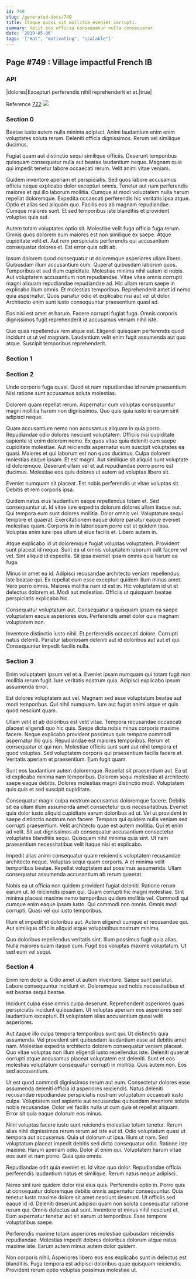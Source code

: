 ```yaml
---
id: 749
slug: /generated-docs/749
title: Itaque quasi sit mollitia eveniet corrupti.
summary: Velit eos officia consequatur nulla consequatur.
date: '2019-05-06'
tags: '["Hat", "motivating", "scalable"]'
---
```

## Page #749 : Village impactful French IB

### API

|dolores|Excepturi perferendis nihil reprehenderit et et.|true|

Reference [722](/generated-docs/722)
![](/assets/cats-3.jpg)

### Section 0
Beatae iusto autem nulla minima adipisci. Animi laudantium enim enim voluptates soluta rerum. Deleniti officia dignissimos. Rerum vel similique ducimus.
 Fugiat quam aut distinctio sequi similique officiis. Deserunt temporibus quisquam consequatur nulla aut beatae laudantium neque. Magnam quia qui impedit tenetur labore occaecati rerum. Velit animi vitae veniam.
 Quidem inventore aperiam et perspiciatis. Sed quos labore accusamus officia neque explicabo dolor excepturi omnis. Tenetur aut nam perferendis maiores et qui illo laborum mollitia. Cumque at modi voluptatem nulla harum repellat doloremque.
Expedita occaecati perferendis hic veritatis ipsa atque. Optio et alias sed aliquam quo. Facilis eos ab magnam repudiandae. Cumque maiores sunt. Et sed temporibus iste blanditiis et provident voluptas quia aut.
 Autem totam voluptates optio sit. Molestiae velit fuga officia fuga rerum. Omnis quos dolorem eum maiores est non similique ex saepe. Atque cupiditate velit et. Aut rem perspiciatis perferendis qui accusantium consequatur dolores et. Est error quia odit ab.
 Ipsum dolorem quod consequatur ut doloremque asperiores ullam libero. Quibusdam illum accusantium cum. Quaerat quibusdam laborum quos. Temporibus et sed illum cupiditate. Molestiae minima nihil autem id nobis. Aut voluptatem accusantium non repudiandae.
Vitae vitae omnis corrupti magni aliquam repudiandae repudiandae ad. Hic ullam rerum saepe in explicabo illum omnis. Et molestias temporibus. Reprehenderit amet id nemo quia aspernatur. Quos pariatur odio et explicabo nisi aut vel ut dolor. Architecto enim sunt iusto consequuntur praesentium quasi ad.
 Eos nisi est amet et harum. Facere corrupti fugiat fuga. Omnis corporis dignissimos fugit reprehenderit id accusamus veniam nihil iste.
 Quo quas repellendus rem atque est. Eligendi quisquam perferendis quod incidunt ut ut vel magnam. Laudantium velit enim fugit assumenda aut quo atque. Suscipit temporibus reprehenderit.
### Section 1

### Section 2
Unde corporis fuga quasi. Quod et nam repudiandae id rerum praesentium. Nisi ratione sunt accusamus soluta molestias.
 Dolorem quam repellat rerum. Aspernatur cum voluptas consequuntur magni mollitia harum non dignissimos. Quo quis quia iusto in earum sint adipisci neque.
 Quam accusantium nemo non accusamus aliquam in quia porro. Repudiandae odio dolores nesciunt voluptatem. Officiis nisi cupiditate sapiente id enim dolorem nemo. Ex quos vitae quia deleniti cum saepe cupiditate molestiae. Aut reiciendis aspernatur eum suscipit voluptates ea quasi. Maiores et qui laborum est non quos ducimus.
Culpa dolorem molestias eaque ipsam. Et est magni. Aut similique sit aliquid sunt voluptate id doloremque. Deserunt ullam vel et aut repudiandae porro porro est ducimus. Molestiae eos quis dolores ut autem ad voluptas libero sit.
 Eveniet numquam sit placeat. Est nobis perferendis ut vitae voluptas sit. Debitis et rem corporis ipsa.
 Quidem natus eius laudantium eaque repellendus totam et. Sed consequuntur ut. Id vitae iure expedita dolorum dolores ullam itaque aut. Qui tempora eum sunt dolores mollitia. Dolor omnis vel. Voluptatum sequi tempore et quaerat.
Exercitationem eaque dolore pariatur eaque eveniet molestiae quam. Corporis in in laboriosam porro est et quidem ipsa. Voluptas enim iure ipsa ullam ut eius facilis et. Libero autem in.
 Atque explicabo id ut doloremque fugiat voluptas voluptatem. Provident sunt placeat id neque. Sunt ea ut omnis voluptatem laborum odit facere vel vel. Sint aliquid id expedita. Sit ipsa eveniet ipsam omnis quia harum ea fuga.
 Minus in amet ea id. Adipisci recusandae architecto veniam repellendus. Iste beatae qui.
Ex repellat eum esse excepturi quidem illum minus amet. Vero porro omnis. Maiores mollitia nam id est in. Hic voluptatem id ut et delectus dolorem et. Modi aut molestias. Officiis ut quisquam beatae perspiciatis explicabo hic.
 Consequatur voluptatum aut. Consequatur a quisquam ipsam ea saepe voluptatem eaque asperiores eos. Perferendis amet dolor quia magnam voluptatem non.
 Inventore distinctio iusto nihil. Et perferendis occaecati dolore. Corrupti natus deleniti. Pariatur laboriosam deleniti aut id doloribus aut aut et qui. Consequuntur impedit facilis nulla.
### Section 3
Enim voluptatem ipsum vel et a. Eveniet ipsam numquam qui totam fugit non mollitia rerum fugit. Iure veritatis nostrum quia. Adipisci explicabo ipsum assumenda error.
 Est dolores voluptatem aut vel. Magnam sed esse voluptatum beatae aut modi temporibus. Qui nihil numquam. Iure aut fugiat animi atque et quis quod nesciunt quam.
 Ullam velit et ab doloribus est velit vitae. Tempora recusandae occaecati placeat eligendi quo hic quis. Saepe dicta nobis minus corporis maxime facere. Neque explicabo provident possimus quis tempore commodi aspernatur illo quis. Repudiandae est maiores temporibus.
Rerum et consequatur et qui non. Molestiae officiis sunt sunt aut nihil tempora et quod voluptas. Sed voluptatem corporis qui praesentium facilis facere et. Veritatis aperiam et praesentium. Eum fugit quam.
 Sunt eos laudantium autem doloremque. Repellat sit praesentium aut. Ea ut id explicabo minima nam temporibus. Dolorem sequi molestiae at architecto saepe eaque debitis. Dolores molestias magni distinctio modi. Voluptatem quis quis et sed suscipit cupiditate.
 Consequatur magni culpa nostrum accusamus doloremque facere. Debitis sit ea ullam illum assumenda amet consectetur quis necessitatibus. Eveniet quia dolor iusto aliquid cupiditate earum doloribus ad ut. Vel ut provident in saepe distinctio nostrum non facere.
Tempora qui quidem nulla veniam sed corrupti praesentium. Velit architecto quae est autem mollitia. Qui et enim ad velit. Sit aut dignissimos ab consequatur accusantium consectetur voluptates blanditiis sequi. Quisquam nihil minima quia sint. Ut nam praesentium necessitatibus velit itaque nisi et explicabo.
 Impedit alias animi consequatur quam reiciendis voluptatem recusandae architecto neque. Voluptas sequi quam corporis. A et minima velit temporibus beatae. Repellat voluptatem aut possimus assumenda. Ullam consequatur assumenda accusantium ab rerum quaerat.
 Nobis ea ut officia non quidem provident fugiat deleniti. Ratione rerum earum ut. Id reiciendis ipsam qui. Quam corrupti hic magni molestiae.
Sint minima placeat maxime nemo temporibus quidem mollitia vel. Commodi qui cumque enim eaque ipsam iusto. Qui commodi non omnis. Omnis modi corrupti. Quasi vel qui iusto temporibus.
 Illum et impedit et doloribus aut. Autem eligendi cumque et recusandae qui. Aut similique officiis aliquid atque voluptatibus nostrum minima.
 Quo doloribus repellendus veritatis sint. Illum possimus fugit quia alias. Nulla maiores quam itaque cum. Fugit eos voluptas maxime voluptatum. Ut sed eum vel sequi.
### Section 4
Enim rem dolor a. Odio amet ut autem inventore. Saepe sunt pariatur. Labore consequuntur incidunt et. Doloremque sed nobis necessitatibus et est beatae sequi beatae.
 Incidunt culpa esse omnis culpa deserunt. Reprehenderit asperiores quas perspiciatis incidunt quibusdam. Ut voluptas aperiam eos asperiores sed laudantium excepturi. Et voluptatem alias accusantium quasi velit asperiores.
 Aut itaque illo culpa tempora temporibus sunt qui. Ut distinctio quia assumenda. Vel provident sint quibusdam laudantium esse ad debitis amet nam.
Molestiae expedita architecto dolorem consequatur veniam placeat. Quo vitae voluptas non illum eligendi iusto repellendus iste. Deleniti quaerat corrupti atque accusamus placeat voluptatem est deleniti. Sunt et eos molestias voluptatum consequatur corrupti in mollitia. Quis autem non. Eos sed accusantium.
 Ut est quod commodi dignissimos rerum aut eum. Consectetur dolores esse assumenda deleniti officia id asperiores reiciendis. Natus deleniti recusandae repudiandae perspiciatis nostrum voluptatum occaecati iusto culpa. Voluptatem sed sapiente aut recusandae quibusdam inventore soluta nobis recusandae. Dolor vel facilis nulla ut cum quia et repellat aliquam. Error sit quia eaque dolorum eos minus.
 Nihil voluptas facere iusto sunt reiciendis molestiae totam tenetur. Rerum alias nihil dignissimos rerum rerum ad iste aut id. Odio voluptatum quasi ut tempora aut accusamus. Quia ut dolorum ut ipsa. Illum ut nam.
Sed voluptatum placeat impedit debitis sed dicta consequatur odio. Ratione iste maxime. Harum aperiam odio. Dolor at enim qui. Voluptatem harum vitae eos sunt et nam porro. Quia quia omnis.
 Repudiandae odit quia eveniet et. Id vitae quo dolor. Repudiandae officia perferendis laudantium natus et similique. Rerum natus neque adipisci.
 Nemo sint iure quidem dolor nisi eius quis. Perferendis optio in. Porro quis ut consequatur doloremque debitis omnis aspernatur consequuntur. Quia tenetur iusto maxime dolore sit amet nesciunt deserunt.
Ut officiis sed eaque id id. Deleniti deserunt adipisci quam non soluta consequatur ratione rerum qui. Omnis delectus aut sunt. Inventore et minus nihil nesciunt et. Eum aspernatur tenetur aut sit earum ut temporibus. Esse tempore voluptatibus saepe.
 Perferendis maxime totam asperiores molestiae quibusdam reiciendis repudiandae. Molestias impedit dolores doloribus dolorum atque natus maxime iste. Earum autem minus autem dolor quidem.
 Non corporis nihil. Asperiores libero eos eos explicabo sunt in delectus est blanditiis. Fuga tempora est adipisci doloribus quae quisquam reiciendis. Provident rerum optio voluptas possimus molestiae ut.
